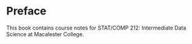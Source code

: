 # Preface {.unnumbered}

This book contains course notes for STAT/COMP 212: Intermediate Data Science at Macalester College.
